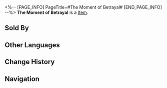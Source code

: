 <%-- [PAGE_INFO]
PageTitle=#The Moment of Betrayal#
[END_PAGE_INFO] --%>
{{Item Infobox
|title       = The Moment of Betrayal
|id          = 402026
|image       = Item The Moment of Betrayal.png
|type        = 
|invCategory = Consumables
|rarity      = 3
|effect      = Upon use, increases all allies' CRIT DMG by 36% for the next battle.
|description = You will always remember the trust and gentleness of that person, the persuasion and incitement from those people, and the surprised whisper from that person the moment you drew your dagger.
|source1     = [[Omni-Synthesizer]]
|source2     = Dreamscape Sales Store
}}
{{Description|1=''"Et tu, my child?"''}}
'''The Moment of Betrayal''' is a [[Item]].

==Sold By==
{{Shop Availability}}

==Other Languages==
{{Other Languages
|en   = The Moment of Betrayal
|zhs  = 选择背叛的刹那
|zht  = 選擇背叛的剎那
|ja   = 裏切りを選んだ瞬間
|ko   = 배반을 선택한 순간
|es   = El momento de la traición
|fr   = Moment de la trahison
|ru   = Момент предательства
|th   = ช่วงเวลาที่เลือกทรยศ
|vi   = Khoảnh Khắc Phản Bội
|de   = Moment des Verrats
|id   = The Moment of Betrayal
|pt   = O Momento da Traição
}}

==Change History==
{{Change History|2.0}}

==Navigation==
{{Consumable Navbox}}